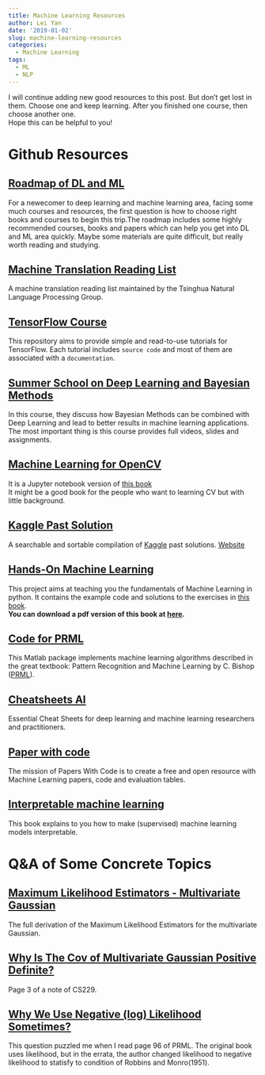 ---
title: Machine Learning Resources
author: Lei Yan
date: '2019-01-02'
slug: machine-learning-resources
categories:
  - Machine Learning
tags:
  - ML
  - NLP
---
I will continue adding new good resources to this post. But don't get lost in them. Choose one and keep learning. After you finished one course, then choose another one.  
Hope this can be helpful to you!  

# Github Resources

## [Roadmap of DL and ML](https://github.com/L1aoXingyu/Roadmap-of-DL-and-ML)  
For a newecomer to deep learning and machine learning area, facing some much courses and resources, the first question is how to choose right books and courses to begin this trip.The roadmap includes some highly recommended courses, books and papers which can help you get into DL and ML area quickly. Maybe some materials are quite difficult, but really worth reading and studying.  

## [Machine Translation Reading List](https://github.com/THUNLP-MT/MT-Reading-List)  
A machine translation reading list maintained by the Tsinghua Natural Language Processing Group.  

## [TensorFlow Course](https://github.com/osforscience/TensorFlow-Course)  
This repository aims to provide simple and read-to-use tutorials for TensorFlow. Each tutorial includes `source code` and most of them are associated with a `documentation`.   

## [Summer School on Deep Learning and Bayesian Methods](http://deepbayes.ru/)  
In this course, they discuss how Bayesian Methods can be combined with Deep Learning and lead to better results in machine learning applications.    
The most important thing is this course provides full videos, slides and assignments.    

## [Machine Learning for OpenCV](https://github.com/mbeyeler/opencv-machine-learning)  
It is a Jupyter notebook version of [this book](https://www.amazon.com/Machine-Learning-OpenCV-Michael-Beyeler/dp/1783980281)  
It might be a good book for the people who want to learning CV but with little background.  

## [Kaggle Past Solution](https://github.com/EliotAndres/kaggle-past-solutions)  
A searchable and sortable compilation of [Kaggle](https://www.kaggle.com/) past solutions. [Website](http://ndres.me/kaggle-past-solutions/)  

## [Hands-On Machine Learning](https://github.com/ageron/handson-ml)  
This project aims at teaching you the fundamentals of Machine Learning in python. It contains the example code and solutions to the exercises in [this book](http://shop.oreilly.com/product/0636920052289.do).  
**You can download a pdf version of this book at [here](https://pan.baidu.com/s/1fb_jjSXZG9Ixe4hgmoDEug).**  

## [Code for PRML](https://github.com/PRML/PRMLT)  
This Matlab package implements machine learning algorithms described in the great textbook: Pattern Recognition and Machine Learning by C. Bishop ([PRML](https://www.microsoft.com/en-us/research/people/cmbishop/?from=http%3A%2F%2Fresearch.microsoft.com%2Fen-us%2Fum%2Fpeople%2Fcmbishop%2Fprml%2F)).  

## [Cheatsheets AI](https://github.com/kailashahirwar/cheatsheets-ai)
Essential Cheat Sheets for deep learning and machine learning researchers and practitioners.

## [Paper with code](https://paperswithcode.com/)
The mission of Papers With Code is to create a free and open resource with Machine Learning papers, code and evaluation tables.

## [Interpretable machine learning](https://christophm.github.io/interpretable-ml-book/)
This book explains to you how to make (supervised) machine learning models interpretable.

# Q&A of Some Concrete Topics

## [Maximum Likelihood Estimators - Multivariate Gaussian](https://stats.stackexchange.com/questions/351549/maximum-likelihood-estimators-multivariate-gaussian/351550#351550?newreg=ca7f4cdfdd2948ca9589cbaece9409e7)  
The full derivation of the Maximum Likelihood Estimators for the multivariate Gaussian.  

## [Why Is The Cov of Multivariate Gaussian Positive Definite?](http://cs229.stanford.edu/section/gaussians.pdf)    
Page 3 of a note of CS229.  

## [Why We Use Negative (log) Likelihood Sometimes?](https://stats.stackexchange.com/questions/141087/i-am-wondering-why-we-use-negative-log-likelihood-sometimes)  
This question puzzled me when I read page 96 of PRML. The original book uses likelihood, but in the errata, the author changed likelihood to negative likelihood to statisfy to condition of Robbins and Monro(1951). 























